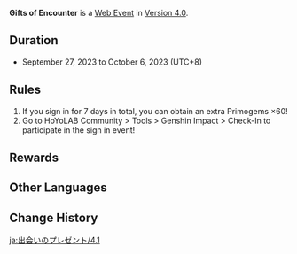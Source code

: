{{Event
|name              = Gifts of Encounter 2023-09-27
|image             = Gifts of Encounter 2023-09-27.png
|type              = Web
|group             = Login
|time_known        = yes
|time_start        = 2023-09-27 00:00:00
|time_start_offset = GMT+8
|time_end          = 2023-10-06 23:59:59
|time_end_offset   = GMT+8
|link              = 
|link2             = https://act.hoyolab.com/ys/event/signin-sea-v3/index.html?act_id=e202102251931481
|link2name         = Daily Check-In Website
}}
'''Gifts of Encounter''' is a [[Web Event]] in [[Version 4.0]].

==Duration==
* September 27, 2023 to October 6, 2023 (UTC+8)

==Rules==
# If you sign in for 7 days in total, you can obtain an extra Primogems ×60!
# Go to HoYoLAB Community > Tools > Genshin Impact > Check-In to participate in the sign in event!

==Rewards==
{{Card List|delim=;|show_caption=1|1=
Adventurer's Experience*3;
Primogem*20;
Mora*10,000;
Primogem*20;
Hero's Wit*3;
Primogem*20;
Fine Enhancement Ore*3;
}}

==Other Languages==
{{Other Languages|Gifts of Encounter}}

==Change History==
{{Change History|4.1}}

[[ja:出会いのプレゼント/4.1]]